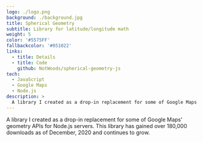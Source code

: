 ```yaml
---
logo: ./logo.png
background: ./background.jpg
title: Spherical Geometry
subtitle: Library for latitude/longitude math
weight: 5
color: '#5575FF'
fallbackcolor: '#051022'
links:
  - title: Details
  - title: Code
    github: NotWoods/spherical-geometry-js
tech:
  - JavaScript
  - Google Maps
  - Node.js
description: >
  A library I created as a drop-in replacement for some of Google Maps' geometry APIs for Node.js servers. This library has gained over 180,000 downloads as of December, 2020 and continues to grow.
---
```



A library I created as a drop-in replacement for some of Google Maps' geometry APIs for Node.js servers. This library has gained over 180,000 downloads as of December, 2020 and continues to grow.

<NPM pkg="spherical-geometry-js" start="2019-06-18" />
